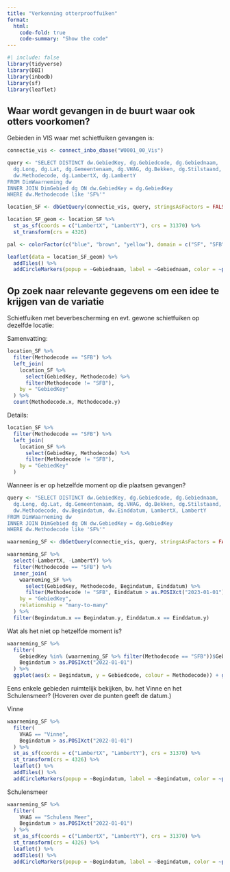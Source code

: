 ```yaml
---
title: "Verkenning otterprooffuiken"
format:
  html:
    code-fold: true
    code-summary: "Show the code"
---
```


```r
#| include: false
library(tidyverse)
library(DBI)
library(inbodb)
library(sf)
library(leaflet)
```

## Waar wordt gevangen in de buurt waar ook otters voorkomen?

Gebieden in VIS waar met schietfuiken gevangen is:

```r
connectie_vis <- connect_inbo_dbase("W0001_00_Vis")

query <- "SELECT DISTINCT dw.GebiedKey, dg.Gebiedcode, dg.Gebiednaam,
  dg.Long, dg.Lat, dg.Gemeentenaam, dg.VHAG, dg.Bekken, dg.Stilstaand,
  dw.Methodecode, dg.LambertX, dg.LambertY
FROM DimWaarneming dw
INNER JOIN DimGebied dg ON dw.GebiedKey = dg.GebiedKey
WHERE dw.Methodecode like 'SF%'"

location_SF <- dbGetQuery(connectie_vis, query, stringsAsFactors = FALSE)

location_SF_geom <- location_SF %>%
  st_as_sf(coords = c("LambertX", "LambertY"), crs = 31370) %>%
  st_transform(crs = 4326)

pal <- colorFactor(c("blue", "brown", "yellow"), domain = c("SF", "SFB", "SFO"))

leaflet(data = location_SF_geom) %>%
  addTiles() %>%
  addCircleMarkers(popup = ~Gebiednaam, label = ~Gebiednaam, color = ~pal(Methodecode))
```

## Op zoek naar relevante gegevens om een idee te krijgen van de variatie

Schietfuiken met beverbescherming en evt. gewone schietfuiken op dezelfde locatie:

Samenvatting:

```r
location_SF %>%
  filter(Methodecode == "SFB") %>%
  left_join(
    location_SF %>%
      select(GebiedKey, Methodecode) %>%
      filter(Methodecode != "SFB"),
    by = "GebiedKey"
  ) %>%
  count(Methodecode.x, Methodecode.y)
```

Details:

```r
location_SF %>%
  filter(Methodecode == "SFB") %>%
  left_join(
    location_SF %>%
      select(GebiedKey, Methodecode) %>%
      filter(Methodecode != "SFB"),
    by = "GebiedKey"
  )
```

Wanneer is er op hetzelfde moment op die plaatsen gevangen?

```r
query <- "SELECT DISTINCT dw.GebiedKey, dg.Gebiedcode, dg.Gebiednaam,
  dg.Long, dg.Lat, dg.Gemeentenaam, dg.VHAG, dg.Bekken, dg.Stilstaand,
  dw.Methodecode, dw.Begindatum, dw.Einddatum, LambertX, LambertY
FROM DimWaarneming dw
INNER JOIN DimGebied dg ON dw.GebiedKey = dg.GebiedKey
WHERE dw.Methodecode like 'SF%'"

waarneming_SF <- dbGetQuery(connectie_vis, query, stringsAsFactors = FALSE)

waarneming_SF %>%
  select(-LambertX, -LambertY) %>%
  filter(Methodecode == "SFB") %>%
  inner_join(
    waarneming_SF %>%
      select(GebiedKey, Methodecode, Begindatum, Einddatum) %>%
      filter(Methodecode != "SFB", Einddatum > as.POSIXct("2023-01-01")),
    by = "GebiedKey",
    relationship = "many-to-many"
  ) %>%
  filter(Begindatum.x == Begindatum.y, Einddatum.x == Einddatum.y)
```

Wat als het niet op hetzelfde moment is?

```r
waarneming_SF %>%
  filter(
    GebiedKey %in% (waarneming_SF %>% filter(Methodecode == "SFB"))$GebiedKey,
    Begindatum > as.POSIXct("2022-01-01")
  ) %>%
  ggplot(aes(x = Begindatum, y = Gebiedcode, colour = Methodecode)) + geom_point()
```

Eens enkele gebieden ruimtelijk bekijken, bv. het Vinne en het Schulensmeer?
(Hoveren over de punten geeft de datum.)

Vinne

```r
waarneming_SF %>%
  filter(
    VHAG == "Vinne",
    Begindatum > as.POSIXct("2022-01-01")
  ) %>%
  st_as_sf(coords = c("LambertX", "LambertY"), crs = 31370) %>%
  st_transform(crs = 4326) %>%
  leaflet() %>%
  addTiles() %>%
  addCircleMarkers(popup = ~Begindatum, label = ~Begindatum, color = ~pal(Methodecode))
```

Schulensmeer

```r
waarneming_SF %>%
  filter(
    VHAG == "Schulens Meer",
    Begindatum > as.POSIXct("2022-01-01")
  ) %>%
  st_as_sf(coords = c("LambertX", "LambertY"), crs = 31370) %>%
  st_transform(crs = 4326) %>%
  leaflet() %>%
  addTiles() %>%
  addCircleMarkers(popup = ~Begindatum, label = ~Begindatum, color = ~pal(Methodecode))
```

